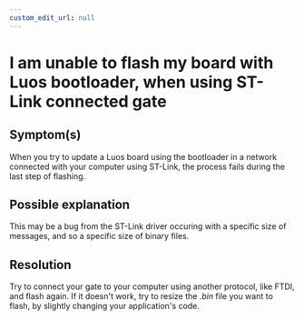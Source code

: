 ```yaml
---
custom_edit_url: null
---
```



# I am unable to flash my board with Luos bootloader, when using ST-Link connected gate

## Symptom(s)

When you try to update a Luos board using the bootloader in a network connected with your computer using ST-Link, the process fails during the last step of flashing.

## Possible explanation

This may be a bug from the ST-Link driver occuring with a specific size of messages, and so a specific size of binary files.

## Resolution

Try to connect your gate to your computer using another protocol, like FTDI, and flash again. If it doesn't work, try to resize the *.bin* file you want to flash, by slightly changing your application's code.
